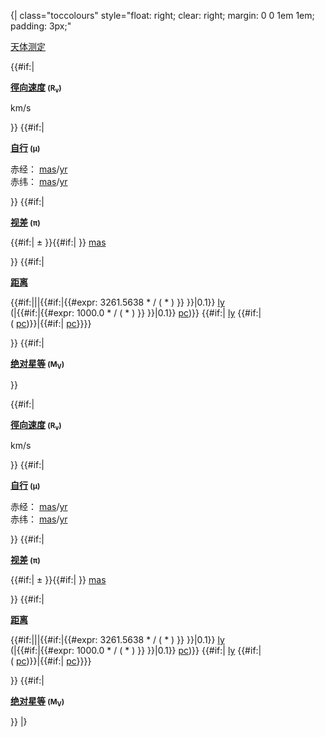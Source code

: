<noinclude>{| class="toccolours" style="float: right; clear: right; margin: 0 0 1em 1em; padding: 3px;"
</noinclude><tr><th style="background-color: #FFFFC0; text-align: center;" colspan="2">[[天体测量学|天体测定]]</th></tr><tr><th colspan="2" style="text-align: center">{{{component1<includeonly>|</includeonly>}}}</tr><!--
-->{{#if:{{{radial_v<includeonly>|</includeonly>}}}|<tr valign=top><td>'''[[徑向速度]] <small>(R<sub>v</sub>)</small>'''</td><td>{{{radial_v}}} km/s</td></tr>}}<!--
-->{{#if:{{{prop_mo_ra<includeonly>|</includeonly>}}}{{{prop_mo_dec|}}}|<tr valign=top><td>'''[[自行]] <small>(μ)</small>'''</td><td> 赤经：{{{prop_mo_ra|-}}} [[毫角秒|mas]]/[[年|yr]] <br /> 赤纬：{{{prop_mo_dec|-}}} [[毫角秒|mas]]/[[年|yr]] </td></tr> }}<!--
-->{{#if:{{{parallax<includeonly>|</includeonly>}}}|<tr valign=top><td>'''[[视差]] <small>(π)</small>'''</td><td>{{{parallax}}}{{#if:{{{p_error|}}}|&nbsp;± {{{p_error}}} }}{{#if:{{{parallax_footnote|}}}|{{{parallax_footnote}}} }} [[毫角秒|mas]]</td></tr>}}<!--
-->{{#if:{{{dist_ly<includeonly>|</includeonly>}}}{{{dist_pc|}}}{{{parallax|}}}|<tr valign=top><td>'''[[宇宙距离尺度|距离]]'''</td><!--
--><td><!--
-->{{#if:{{{dist_ly<includeonly>|</includeonly>}}}{{{dist_pc|}}}||{{ErrorBar2|{{#expr: 3261.5638 / {{{parallax}}} }}|{{#if:{{{p_error|}}}|{{#expr: 3261.5638 * {{{p_error}}} / ({{{parallax}}} * {{{parallax}}}) }} }}|0.1}} [[光年|ly]] <br />({{ErrorBar2|{{#expr: 1000.0 / {{{parallax}}} }}|{{#if:{{{p_error|}}}|{{#expr: 1000.0 * {{{p_error}}} / ({{{parallax}}} * {{{parallax}}}) }} }}|0.1}} [[秒差距|pc]])}}<!-- -->{{#if:{{{dist_ly<includeonly>|</includeonly>}}}|{{{dist_ly}}} [[光年|ly]] {{#if:{{{dist_pc|}}}|<br />({{{dist_pc}}} [[秒差距|pc]])}}|{{#if:{{{dist_pc|}}}|{{{dist_pc}}} [[秒差距|pc]]}}}}<!--
--></td></tr>}}<!-- -->{{#if:{{{absmag_v<includeonly>|</includeonly>}}}|<tr valign=top><td>'''[[绝对星等]] <small>(M<sub>V</sub>)</small>'''</td><td>{{{absmag_v}}}</td></tr>}}<!--
--><tr><th colspan="2" style="text-align: center">{{{component2<includeonly>|</includeonly>}}}</th></tr><!--
-->{{#if:{{{radial_v2<includeonly>|</includeonly>}}}|<tr valign=top><td>'''[[徑向速度]] <small>(R<sub>v</sub>)</small>'''</td><td>{{{radial_v2}}} km/s</td></tr>}}<!--
-->{{#if:{{{prop_mo_ra2<includeonly>|</includeonly>}}}{{{prop_mo_dec2|}}}|<tr valign=top><td>'''[[自行]] <small>(μ)</small>'''</td><td> 赤经：{{{prop_mo_ra2|-}}} [[毫角秒|mas]]/[[年|yr]] <br /> 赤纬：{{{prop_mo_dec2|-}}} [[毫角秒|mas]]/[[年|yr]] </td></tr> }}<!--
-->{{#if:{{{parallax2<includeonly>|</includeonly>}}}|<tr valign=top><td>'''[[视差]] <small>(π)</small>'''</td><td>{{{parallax2}}}{{#if:{{{p_error2|}}}|&nbsp;± {{{p_error2}}} }}{{#if:{{{parallax_footnote2|}}}|{{{parallax_footnote2}}} }} [[毫角秒|mas]]</td></tr>}}<!--
-->{{#if:{{{dist_ly2<includeonly>|</includeonly>}}}{{{dist_pc2|}}}{{{parallax2|}}}|<tr valign=top><td>'''[[宇宙距离尺度|距离]]'''</td><!--
--><td><!--
-->{{#if:{{{dist_ly2<includeonly>|</includeonly>}}}{{{dist_pc2|}}}||{{ErrorBar2|{{#expr: 3261.5638 / {{{parallax2}}} }}|{{#if:{{{p_error2|}}}|{{#expr: 3261.5638 * {{{p_error}}} / ({{{parallax2}}} * {{{parallax2}}}) }} }}|0.1}} [[光年|ly]] <br />({{ErrorBar2|{{#expr: 1000.0 / {{{parallax2}}} }}|{{#if:{{{p_error2|}}}|{{#expr: 1000.0 * {{{p_error2}}} / ({{{parallax2}}} * {{{parallax2}}}) }} }}|0.1}} [[秒差距|pc]])}}<!-- -->{{#if:{{{dist_ly<includeonly>|</includeonly>}}}|{{{dist_ly2}}} [[光年|ly]] {{#if:{{{dist_pc2|}}}|<br />({{{dist_pc2}}} [[秒差距|pc]])}}|{{#if:{{{dist_pc2|}}}|{{{dist_pc2}}} [[秒差距|pc]]}}}}<!--
--></td></tr>}}<!-- -->{{#if:{{{absmag_v2<includeonly>|</includeonly>}}}|<tr valign=top><td>'''[[绝对星等]] <small>(M<sub>V</sub>)</small>'''</td><td>{{{absmag_v2}}}</td></tr>}}<noinclude>
|}
{{Documentation}}
</noinclude>